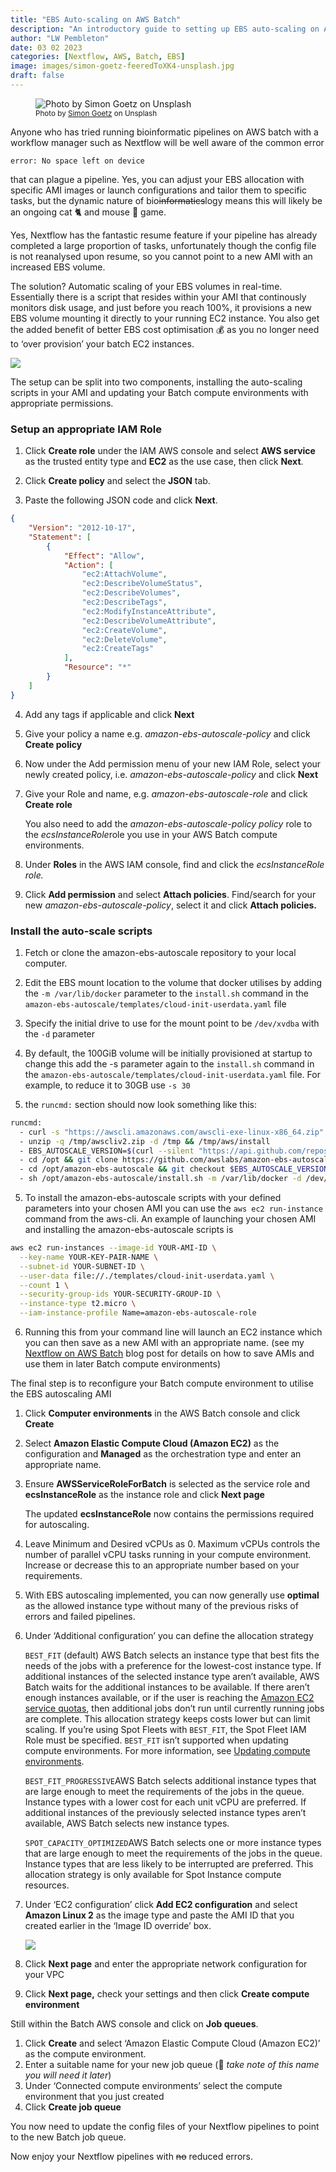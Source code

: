 ```yaml
---
title: "EBS Auto-scaling on AWS Batch"
description: "An introductory guide to setting up EBS auto-scaling on AWS Batch for use in Nextflow"
author: "LW Pembleton"
date: 03 02 2023
categories: [Nextflow, AWS, Batch, EBS]
image: images/simon-goetz-feeredToXK4-unsplash.jpg
draft: false
---
```


![~Photo by [Simon Goetz](https://unsplash.com/\@slgoetz) on Unsplash~](images/simon-goetz-feeredToXK4-unsplash.jpg)

Anyone who has tried running bioinformatic pipelines on AWS batch with a workflow manager such as Nextflow will be well aware of the common error

`error: No space left on device`

that can plague a pipeline. Yes, you can adjust your EBS allocation with specific AMI images or launch configurations and tailor them to specific tasks, but the dynamic nature of bio~~informatics~~logy means this will likely be an ongoing cat 🐈 and mouse 🐁 game.

Yes, Nextflow has the fantastic resume feature if your pipeline has already completed a large proportion of tasks, unfortunately though the config file is not reanalysed upon resume, so you cannot point to a new AMI with an increased EBS volume.

The solution? Automatic scaling of your EBS volumes in real-time. Essentially there is a script that resides within your AMI that continously monitors disk usage, and just before you reach 100%, it provisions a new EBS volume mounting it directly to your running EC2 instance. You also get the added benefit of better EBS cost optimisation 💰 as you no longer need to 'over provision' your batch EC2 instances.

![](images/ebs-autoscale-diagram.png)

The setup can be split into two components, installing the auto-scaling scripts in your AMI and updating your Batch compute environments with appropriate permissions.

### Setup an appropriate IAM Role

1.  Click **Create role** under the IAM AWS console and select **AWS service** as the trusted entity type and **EC2** as the use case, then click **Next**.

2.  Click **Create policy** and select the **JSON** tab.

3.  Paste the following JSON code and click **Next**.

``` json
{
    "Version": "2012-10-17",
    "Statement": [
        {
            "Effect": "Allow",
            "Action": [
                "ec2:AttachVolume",
                "ec2:DescribeVolumeStatus",
                "ec2:DescribeVolumes",
                "ec2:DescribeTags",
                "ec2:ModifyInstanceAttribute",
                "ec2:DescribeVolumeAttribute",
                "ec2:CreateVolume",
                "ec2:DeleteVolume",
                "ec2:CreateTags"
            ],
            "Resource": "*"
        }
    ]
}
```

4.  Add any tags if applicable and click **Next**

5.  Give your policy a name e.g. *amazon-ebs-autoscale-policy* and click **Create policy**

6.  Now under the Add permission menu of your new IAM Role, select your newly created policy, i.e. *amazon-ebs-autoscale-policy* and click **Next**

7.  Give your Role and name, e.g. *amazon-ebs-autoscale-role* and click **Create role**

    You also need to add the *amazon-ebs-autoscale-policy policy* role to the *ecsInstanceRole*role you use in your AWS Batch compute environments.

8.  Under **Roles** in the AWS IAM console, find and click the *ecsInstanceRole role.*

9.  Click **Add permission** and select **Attach policies**. Find/search for your new *amazon-ebs-autoscale-policy*, select it and click **Attach policies.**

### Install the auto-scale scripts

1.  Fetch or clone the amazon-ebs-autoscale repository to your local computer.

2.  Edit the EBS mount location to the volume that docker utilises by adding the `-m /var/lib/docker` parameter to the `install.sh` command in the `amazon-ebs-autoscale/templates/cloud-init-userdata.yaml` file

3.  Specify the initial drive to use for the mount point to be `/dev/xvdba` with the `-d` parameter

4.  By default, the 100GiB volume will be initially provisioned at startup to change this add the -s parameter again to the `install.sh` command in the `amazon-ebs-autoscale/templates/cloud-init-userdata.yaml` file. For example, to reduce it to 30GB use `-s 30`

5.  the `runcmd:` section should now look something like this:

``` bash
runcmd:
  - curl -s "https://awscli.amazonaws.com/awscli-exe-linux-x86_64.zip" -o "/tmp/awscliv2.zip"
  - unzip -q /tmp/awscliv2.zip -d /tmp && /tmp/aws/install
  - EBS_AUTOSCALE_VERSION=$(curl --silent "https://api.github.com/repos/awslabs/amazon-ebs-autoscale/releases/latest" | jq -r .tag_name)
  - cd /opt && git clone https://github.com/awslabs/amazon-ebs-autoscale.git
  - cd /opt/amazon-ebs-autoscale && git checkout $EBS_AUTOSCALE_VERSION
  - sh /opt/amazon-ebs-autoscale/install.sh -m /var/lib/docker -d /dev/xvdba -s 30 2>&1 > /var/log/ebs-autoscale-install.log
```

5.  To install the amazon-ebs-autoscale scripts with your defined parameters into your chosen AMI you can use the `aws ec2 run-instance` command from the aws-cli. An example of launching your chosen AMI and installing the amazon-ebs-autoscale scripts is

``` bash
aws ec2 run-instances --image-id YOUR-AMI-ID \
  --key-name YOUR-KEY-PAIR-NAME \
  --subnet-id YOUR-SUBNET-ID \
  --user-data file://./templates/cloud-init-userdata.yaml \
  --count 1 \
  --security-group-ids YOUR-SECURITY-GROUP-ID \
  --instance-type t2.micro \
  --iam-instance-profile Name=amazon-ebs-autoscale-role
```

6.  Running this from your command line will launch an EC2 instance which you can then save as a new AMI with an appropriate name. (see my [Nextflow on AWS Batch](https://lpembleton.rbind.io/posts/nextflow-on-aws-batch/) blog post for details on how to save AMIs and use them in later Batch compute environments)

The final step is to reconfigure your Batch compute environment to utilise the EBS autoscaling AMI

1.  Click **Computer environments** in the AWS Batch console and click **Create**

2.  Select **Amazon Elastic Compute Cloud (Amazon EC2)** as the configuration and **Managed** as the orchestration type and enter an appropriate name.

3.  Ensure **AWSServiceRoleForBatch** is selected as the service role and **ecsInstanceRole** as the instance role and click **Next page**

    ::: callout-note
    The updated **ecsInstanceRole** now contains the permissions required for autoscaling.
    :::

4.  Leave Minimum and Desired vCPUs as 0. Maximum vCPUs controls the number of parallel vCPU tasks running in your compute environment. Increase or decrease this to an appropriate number based on your requirements.

5.  With EBS autoscaling implemented, you can now generally use **optimal** as the allowed instance type without many of the previous risks of errors and failed pipelines.

6.  Under 'Additional configuration' you can define the allocation strategy

    `BEST_FIT` (default) AWS Batch selects an instance type that best fits the needs of the jobs with a preference for the lowest-cost instance type. If additional instances of the selected instance type aren't available, AWS Batch waits for the additional instances to be available. If there aren't enough instances available, or if the user is reaching the [Amazon EC2 service quotas](https://docs.aws.amazon.com/AWSEC2/latest/UserGuide/ec2-resource-limits.html), then additional jobs don't run until currently running jobs are complete. This allocation strategy keeps costs lower but can limit scaling. If you're using Spot Fleets with `BEST_FIT`, the Spot Fleet IAM Role must be specified. `BEST_FIT` isn't supported when updating compute environments. For more information, see [Updating compute environments](https://docs.aws.amazon.com/batch/latest/userguide/updating-compute-environments.html).

    `BEST_FIT_PROGRESSIVE`AWS Batch selects additional instance types that are large enough to meet the requirements of the jobs in the queue. Instance types with a lower cost for each unit vCPU are preferred. If additional instances of the previously selected instance types aren't available, AWS Batch selects new instance types.

    `SPOT_CAPACITY_OPTIMIZED`AWS Batch selects one or more instance types that are large enough to meet the requirements of the jobs in the queue. Instance types that are less likely to be interrupted are preferred. This allocation strategy is only available for Spot Instance compute resources.

7.  Under 'EC2 configuration' click **Add EC2 configuration** and select **Amazon Linux 2** as the image type and paste the AMI ID that you created earlier in the 'Image ID override' box.

    ![](images/instance-config.png)

8.  Click **Next page** and enter the appropriate network configuration for your VPC

9.  Click **Next page,** check your settings and then click **Create compute environment**

Still within the Batch AWS console and click on **Job queues**.

1.  Click **Create** and select 'Amazon Elastic Compute Cloud (Amazon EC2)' as the compute environment.
2.  Enter a suitable name for your new job queue (📝 *take note of this name you will need it later*)
3.  Under 'Connected compute environments' select the compute environment that you just created
4.  Click **Create job queue**

You now need to update the config files of your Nextflow pipelines to point to the new Batch job queue.

Now enjoy your Nextflow pipelines with ~~no~~ reduced errors.
